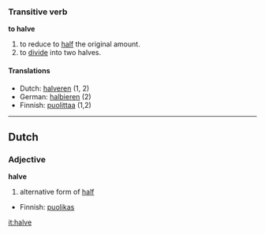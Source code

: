 ===Transitive verb===
'''to halve'''

# to reduce to [[half]] the original amount.
# to [[divide]] into two halves.

====Translations====
*Dutch: [[halveren]] (1, 2)
*German: [[halbieren]] (2)
*Finnish: [[puolittaa]] (1,2)

----

==Dutch==
===Adjective===
'''halve'''

# alternative form of [[half]]

*Finnish: [[puolikas]]

[[it:halve]]